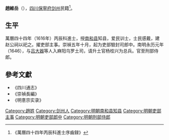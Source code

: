 '''趙維岳'''（{{bd|？||？|}}），[[四川|四川]][[保寧府|保寧府]][[剑州|剑州]]民籍<ref>《萬曆四十四年丙辰科進士序齒録》</ref>。

== 生平 ==
萬曆四十四年（1616年）丙辰科進士，授[[南和县|南和县]]知县，爱民训士，士民感戴，建赵公祠以祀之。擢吏部主事。崇禎五年十月，起为吏部驗封司郎中。南明永历元年（1646），与[[吕大器|吕大器]]等人入麻阳乌罗土司，请升土官杨桂兴为总兵。官至刑部侍郎。

==參考文獻==
{{reflist}}
*《四川通志》
*《崇禎長編》
*《明憙宗实录》

{{萬曆四十四年丙辰科殿試金榜}}

{{Authority control}}

{{DEFAULTSORT:Zhao趙}}
[[Category:趙姓|Category:趙姓]]
[[Category:剑州人|Category:剑州人]]
[[Category:明朝南和县知县|Category:明朝南和县知县]]
[[Category:明朝吏部主事|Category:明朝吏部主事]]
[[Category:明朝吏部郎中|Category:明朝吏部郎中]]
[[Category:明朝刑部侍郎|Category:明朝刑部侍郎]]